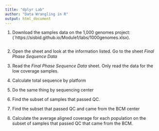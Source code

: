 ```yaml
---
title: "dplyr Lab"
author: "Data Wrangling in R"
output: html_document
---
```


1. Download the samples data on the 1,000 genomes project: (`https://sisbid.github.io/Module1/labs/1000genomes.xlsx).

```r

```

2. Open the sheet and look at the information listed. Go to the sheet _Final Phase Sequence Data_

3. Read the _Final Phase Sequence Data_ sheet. Only read the data for the low coverage samples.  

4. Calculate total sequence by platform

5. Do the same thing by sequencing center

6. Find the subset of samples that passed QC. 

7. Find the subset that passed QC and came from the BCM center

8. Calculate the average aligned coverage for each population on the subset of samples that passed QC that came from the BCM. 